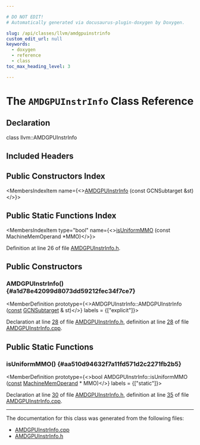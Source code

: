 ```yaml
---

# DO NOT EDIT!
# Automatically generated via docusaurus-plugin-doxygen by Doxygen.

slug: /api/classes/llvm/amdgpuinstrinfo
custom_edit_url: null
keywords:
  - doxygen
  - reference
  - class
toc_max_heading_level: 3

---
```





# The `AMDGPUInstrInfo` Class Reference

<DoxygenPage pluginConfig={pluginConfig}>



## Declaration

<CodeBlock>class llvm::AMDGPUInstrInfo</CodeBlock>

## Included Headers

<IncludesList>
<IncludesListItem
  filePath="Target/AMDGPU/AMDGPUInstrInfo.h"
  permalink="/docs/api/files/lib/lib/target/lib/target/amdgpu/amdgpuinstrinfo-h"
  isLocal="true" />
</IncludesList>

## Public Constructors Index

<MembersIndex>

<MembersIndexItem
  name={<><a href="#a1d78e42099d8073dd59212fec34f7ce7">AMDGPUInstrInfo</a> (const GCNSubtarget &amp;st)</>}>
</MembersIndexItem>

</MembersIndex>

## Public Static Functions Index

<MembersIndex>

<MembersIndexItem
  type="bool"
  name={<><a href="#aa510d94632f7a11fd571d2c2271fb2b5">isUniformMMO</a> (const MachineMemOperand &#42;MMO)</>}>
</MembersIndexItem>

</MembersIndex>


Definition at line 26 of file <a href="/docs/api/files/lib/lib/target/lib/target/amdgpu/amdgpuinstrinfo-h">AMDGPUInstrInfo.h</a>.

<SectionDefinition>

## Public Constructors

### AMDGPUInstrInfo() {#a1d78e42099d8073dd59212fec34f7ce7}

<MemberDefinition
  prototype={<>AMDGPUInstrInfo::AMDGPUInstrInfo (<a href="/docs/api/files/lib/lib/target/lib/target/aarch64/aarch64promoteconstant-cpp/#a90f8350fecae261c25be85d38b451bff">const</a> <a href="/docs/api/classes/llvm/gcnsubtarget">GCNSubtarget</a> &amp; st)</>}
  labels = {["explicit"]}>

Declaration at line <a href="/docs/api/files/lib/lib/target/lib/target/amdgpu/amdgpuinstrinfo-h/#l00028">28</a> of file <a href="/docs/api/files/lib/lib/target/lib/target/amdgpu/amdgpuinstrinfo-h">AMDGPUInstrInfo.h</a>, definition at line <a href="/docs/api/files/lib/lib/target/lib/target/amdgpu/amdgpuinstrinfo-cpp/#l00028">28</a> of file <a href="/docs/api/files/lib/lib/target/lib/target/amdgpu/amdgpuinstrinfo-cpp">AMDGPUInstrInfo.cpp</a>.
</MemberDefinition>

</SectionDefinition>

<SectionDefinition>

## Public Static Functions

### isUniformMMO() {#aa510d94632f7a11fd571d2c2271fb2b5}

<MemberDefinition
  prototype={<>bool AMDGPUInstrInfo::isUniformMMO (<a href="/docs/api/files/lib/lib/target/lib/target/aarch64/aarch64promoteconstant-cpp/#a90f8350fecae261c25be85d38b451bff">const</a> <a href="/docs/api/classes/llvm/machinememoperand">MachineMemOperand</a> &#42; MMO)</>}
  labels = {["static"]}>

Declaration at line <a href="/docs/api/files/lib/lib/target/lib/target/amdgpu/amdgpuinstrinfo-h/#l00030">30</a> of file <a href="/docs/api/files/lib/lib/target/lib/target/amdgpu/amdgpuinstrinfo-h">AMDGPUInstrInfo.h</a>, definition at line <a href="/docs/api/files/lib/lib/target/lib/target/amdgpu/amdgpuinstrinfo-cpp/#l00035">35</a> of file <a href="/docs/api/files/lib/lib/target/lib/target/amdgpu/amdgpuinstrinfo-cpp">AMDGPUInstrInfo.cpp</a>.
</MemberDefinition>

</SectionDefinition>

<hr/>

The documentation for this class was generated from the following files:

<ul>
<li><a href="/docs/api/files/lib/lib/target/lib/target/amdgpu/amdgpuinstrinfo-cpp">AMDGPUInstrInfo.cpp</a></li>
<li><a href="/docs/api/files/lib/lib/target/lib/target/amdgpu/amdgpuinstrinfo-h">AMDGPUInstrInfo.h</a></li>
</ul>

</DoxygenPage>
